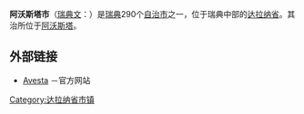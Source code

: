 {{Infobox Kommun|
fullname=Avesta kommun|
isocode= |
capital=[[阿沃斯塔_(瑞典)|阿沃斯塔]]|
governor=|
county=[[达拉纳省|达拉纳省]]|
province=[[达拉纳|达拉纳]]|
arearank=第153名|
area=616|
areapercent=x.x|
population_as_of=2005|
populationrank=x|
population=22,102|
populationpercent=x.x|
populationdensity=36|
coatofarms=[[Image:Avesta_vapen.svg|70px]]|
map=[[Image:svcmap_dalarna.png|120px]]Avesta Municipality in Dalarna<br>[[Image:Avesta_kommun_2.png|220px]]|
location=60_09_N_16_12_E|
locationReadable=60° 09´ N 16° 12´ E
}}

'''阿沃斯塔市'''（[[瑞典文|瑞典文]]：{{lang|sv|''Avesta kommun''}}）是[[瑞典|瑞典]]290个[[瑞典自治市|自治市]]之一，位于瑞典中部的[[达拉纳省|达拉纳省]]。其治所位于[[阿沃斯塔_(瑞典)|阿沃斯塔]]。

== 外部链接 ==
*[http://www.avesta.se Avesta] {{Wayback|url=http://www.avesta.se/ |date=20201027062942 }}－官方网站

{{Dalarna County}}
{{Localities in Avesta Municipality}}

{{coord|60.14475|N|16.17634|E|source:placeopedia|display=title}}

[[Category:达拉纳省市镇|Category:达拉纳省市镇]]